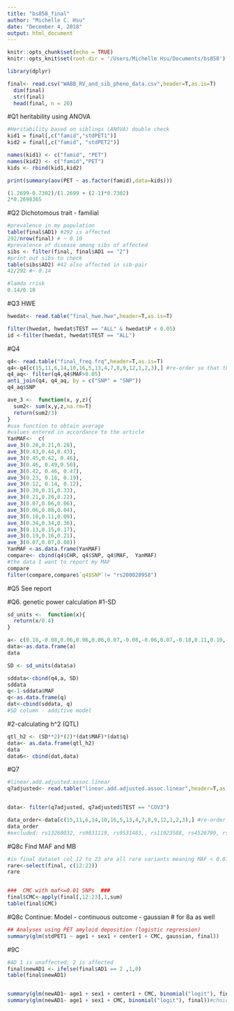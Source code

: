 ---
title: "bs858_final"
author: "Michelle C. Hsu"
date: "December 4, 2018"
output: html_document
---

```{r setup, include=FALSE}
knitr::opts_chunk$set(echo = TRUE)
knitr::opts_knit$set(root.dir = '/Users/Michelle Hsu/Documents/bs858')
```

```{r}
library(dplyr)
```
```{r}
final<- read.csv("WABB_RV_and_sib_pheno_data.csv",header=T,as.is=T)
  dim(final)
  str(final)
  head(final, n = 20)
```
#Q1 heritability using ANOVA 
```{r}
#Heritability based on siblings (ANOVA) double check
kid1 = final[,c("famid","stdPET1")]
kid2 = final[,c("famid", "stdPET2")]

names(kid1) <- c("famid", "PET")
names(kid2) <- c("famid","PET")
kids <- rbind(kid1,kid2)

print(summary(aov(PET ~ as.factor(famid),data=kids)))

(1.2699-0.7302)/(1.2699 + (2-1)*0.7302)
2*0.2698365
```
#Q2 Dichotomous trait - familial
```{r}
#prevalence in my population
table(final$AD1) #292 is affected
292/nrow(final) # ~ 0.10
#prevalence of disease among sibs of affected 
sibs <- filter(final, final$AD1 == "2")
#print out sibs to check
table(sibs$AD2) #42 also affected in sib-pair
42/292 #~ 0.14 

#lamda rrisk
0.14/0.10
```
#Q3 HWE
```{r}
hwedat<- read.table("final_hwe.hwe",header=T,as.is=T)

filter(hwedat, hwedat$TEST == "ALL" & hwedat$P < 0.05)
id <-filter(hwedat, hwedat$TEST == "ALL")
```
#Q4
```{r}
q4<- read.table("final_freq.frq",header=T,as.is=T)
q4<-q4[c(15,11,6,14,10,16,5,13,4,7,8,9,12,1,2,3),] #re-order so that they are consistent in the order of the article for comparison.
q4_aq<- filter(q4,q4$MAF>0.05)
anti_join(q4, q4_aq, by = c("SNP" = "SNP"))
q4_aq$SNP

ave_3 <-  function(x, y,z){
  sum2<- sum(x,y,z,na.rm=T)
  return(sum2/3)
}
#use function to obtain average
#values entered in accordance to the article
YanMAF<-  c(
ave_3(0.20,0.21,0.28),
ave_3(0.43,0.44,0.43),
ave_3(0.45,0.42, 0.46),
ave_3(0.46, 0.49,0.50),
ave_3(0.42, 0.46, 0.47),
ave_3(0.23, 0.18, 0.19),
ave_3(0.12, 0.14, 0.12),
ave_3(0.30,0.31,0.33),
ave_3(0.21,0.20,0.22),
ave_3(0.07,0.06,0.06),
ave_3(0.06,0.08,0.04),
ave_3(0.10,0.11,0.09),
ave_3(0.34,0.34,0.36),
ave_3(0.13,0.15,0.17),
ave_3(0.19,0.16,0.21),
ave_3(0.07,0.07,0.08))
YanMAF <-as.data.frame(YanMAF)
compare<- cbind(q4$CHR, q4$SNP, q4$MAF,  YanMAF)
#the data I want to report my MAF
compare
filter(compare,compare$`q4$SNP`!= "rs200028958")
```
#Q5 See report

#Q6. genetic power calculation
#1-SD
```{r}
sd_units <-  function(x){
  return(x/0.4)
}

a<- c(0.18,-0.08,0.06,0.06,0.06,0.07,-0.08,-0.06,0.07,-0.18,0.11,0.10,-0.05,0.08,-0.07,0.16)
data<-as.data.frame(a)
data

SD <- sd_units(data$a)

sddata<-cbind(q4,a, SD)
sddata
q<-1-sddata$MAF
q<-as.data.frame(q)
dat<-cbind(sddata, q)
#SD column - additive model 
```
#2-calculating h^2 (QTL)
```{r}
qtl_h2 <- (SD**2)*(2)*(dat$MAF)*(dat$q)
data<- as.data.frame(qtl_h2)
data
data6<- cbind(dat,data)

```
#Q7
```{r}
#linear.add.adjusted.assoc.linear
q7adjusted<- read.table("linear.add.adjusted.assoc.linear",header=T,as.is=T)


data<- filter(q7adjusted, q7adjusted$TEST == "COV3")

data_order<-data[c(15,11,6,14,10,16,5,13,4,7,8,9,12,1,2,3),] #re-order so that they are consistent in the order of the article for comparison.
data_order
#excluded: rs13260032, rs9831119, rs9531483,, rs11923588, rs4526799, rs62121100
```

#Q8c Find MAF and MB
```{r}
#in final dataset col 12 to 23 are all rare variants meaning MAF < 0.01
rare<-select(final, c(12:23))
rare


###  CMC with maf<=0.01 SNPs  ###
final$CMC<-apply(final[,12:23],1,sum)
table(final$CMC)
```
#Q8c Continue: Model - continuous outcome - gaussian
# for 8a as well
```{r}
## Analyses using PET amyloid deposition (logistic regression)
summary(glm(stdPET1 ~ age1 + sex1 + center1 + CMC, gaussian, final))
```
#9C
```{r}
#AD 1 is unaffected; 2 is affected
final$newAD1 <- ifelse(final$AD1 == 2 ,1,0)
table(final$newAD1)


summary(glm(newAD1~ age1 + sex1 + center1 + CMC, binomial("logit"), final))#not recommended - center1 is not statistically significant.
summary(glm(newAD1~ age1 + sex1 + CMC, binomial("logit"), final))#choice
```


